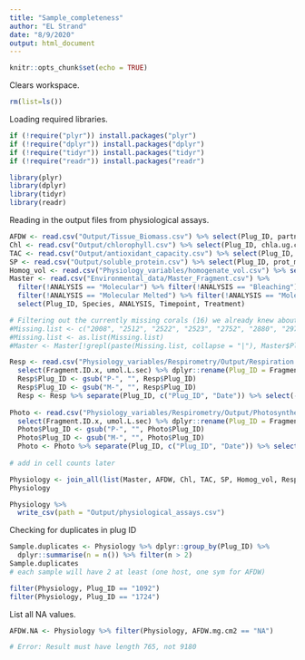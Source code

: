 ```yaml
---
title: "Sample_completeness"
author: "EL Strand"
date: "8/9/2020"
output: html_document
---
```


```r
knitr::opts_chunk$set(echo = TRUE)
```

Clears workspace. 
```r
rm(list=ls())
```

Loading required libraries. 
```r
if (!require("plyr")) install.packages("plyr")
if (!require("dplyr")) install.packages("dplyr")
if (!require("tidyr")) install.packages("tidyr")
if (!require("readr")) install.packages("readr")

library(plyr)
library(dplyr)
library(tidyr)
library(readr)
```

Reading in the output files from physiological assays. 
```r
AFDW <- read.csv("Output/Tissue_Biomass.csv") %>% select(Plug_ID, partner, AFDW.mg.cm2)
Chl <- read.csv("Output/chlorophyll.csv") %>% select(Plug_ID, chla.ug.cm2, chlc2.ug.cm2)
TAC <- read.csv("Output/antioxidant_capacity.csv") %>% select(Plug_ID, CRE.uM.mg)
SP <- read.csv("Output/soluble_protein.csv") %>% select(Plug_ID, prot_mg.cm2)
Homog_vol <- read.csv("Physiology_variables/homogenate_vol.csv") %>% select(Plug_ID, vol_mL)
Master <- read.csv("Environmental_data/Master_Fragment.csv") %>%
  filter(!ANALYSIS == "Molecular") %>% filter(!ANALYSIS == "Bleaching") %>% filter(!ANALYSIS == "NA") %>% 
  filter(!ANALYSIS == "Molecular Melted") %>% filter(!ANALYSIS == "Molecular BB") %>% # need to keep "Physiology" and "Physiology/Molecular"
  select(Plug_ID, Species, ANALYSIS, Timepoint, Treatment)

# Filtering out the currently missing corals (16) we already knew about. 
#Missing.list <- c("2008", "2512", "2522", "2523", "2752", "2880", "2976", "3003", "1603", "1739", "2200", "2528", "2740", "2859", "2981", "2984")
#Missing.list <- as.list(Missing.list)
#Master <- Master[!grepl(paste(Missing.list, collapse = "|"), Master$Plug_ID),]

Resp <- read.csv("Physiology_variables/Respirometry/Output/Respiration.rates.csv") %>%
  select(Fragment.ID.x, umol.L.sec) %>% dplyr::rename(Plug_ID = Fragment.ID.x) %>% dplyr::rename(Resp_value = umol.L.sec)
  Resp$Plug_ID <- gsub("P-", "", Resp$Plug_ID)
  Resp$Plug_ID <- gsub("M-", "", Resp$Plug_ID)
  Resp <- Resp %>% separate(Plug_ID, c("Plug_ID", "Date")) %>% select(-Date)
  
Photo <- read.csv("Physiology_variables/Respirometry/Output/Photosynthesis.rates.csv") %>%
  select(Fragment.ID.x, umol.L.sec) %>% dplyr::rename(Plug_ID = Fragment.ID.x) %>% dplyr::rename(Photo_value = umol.L.sec)
  Photo$Plug_ID <- gsub("P-", "", Photo$Plug_ID)
  Photo$Plug_ID <- gsub("M-", "", Photo$Plug_ID)
  Photo <- Photo %>% separate(Plug_ID, c("Plug_ID", "Date")) %>% select(-Date)
  
# add in cell counts later

Physiology <- join_all(list(Master, AFDW, Chl, TAC, SP, Homog_vol, Resp, Photo), by='Plug_ID', type='left')
Physiology

Physiology %>%
  write_csv(path = "Output/physiological_assays.csv")
```

Checking for duplicates in plug ID
```r
Sample.duplicates <- Physiology %>% dplyr::group_by(Plug_ID) %>% 
  dplyr::summarise(n = n()) %>% filter(n > 2)
Sample.duplicates
# each sample will have 2 at least (one host, one sym for AFDW)

filter(Physiology, Plug_ID == "1092")
filter(Physiology, Plug_ID == "1724")
```


List all NA values.
```r
AFDW.NA <- Physiology %>% filter(Physiology, AFDW.mg.cm2 == "NA")

# Error: Result must have length 765, not 9180 
```



